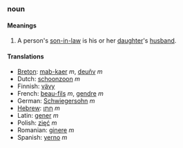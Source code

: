===noun===
====Meanings====
# A person's [[son-in-law]] is his or her [[daughter]]'s [[husband]].

====Translations====
*[[Breton]]: [[mab-kaer]] ''m'', [[deuñv]] ''m''
*Dutch: [[schoonzoon]] ''m''
*Finnish: [[vävy]]
*French: [[beau-fils]] ''m'', [[gendre]] ''m''
*German: [[Schwiegersohn]] ''m''
*[[Hebrew]]: [[חָתָן]] ''m''
*Latin: [[gener]] ''m''
*Polish: [[zięć]] ''m''
*Romanian: [[ginere]] ''m''
*Spanish: [[yerno]] ''m''
